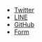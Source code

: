 
- [Twitter](https://twitter.com/Knob_nbr41to)
- [LINE](https://lin.ee/iTzRHQR)
- [GitHub](https://github.com/nbr41to)
- [Form](https://form.run/@nobContact)

